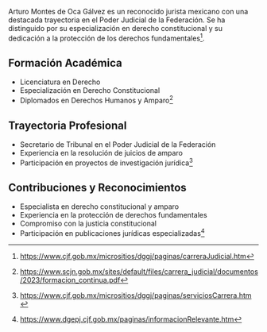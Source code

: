Arturo Montes de Oca Gálvez es un reconocido jurista mexicano con una destacada trayectoria en el Poder Judicial de la Federación. Se ha distinguido por su especialización en derecho constitucional y su dedicación a la protección de los derechos fundamentales[^cjf].

## Formación Académica

- Licenciatura en Derecho
- Especialización en Derecho Constitucional
- Diplomados en Derechos Humanos y Amparo[^formacion]

## Trayectoria Profesional

- Secretario de Tribunal en el Poder Judicial de la Federación
- Experiencia en la resolución de juicios de amparo
- Participación en proyectos de investigación jurídica[^trayectoria]

## Contribuciones y Reconocimientos

- Especialista en derecho constitucional y amparo
- Experiencia en la protección de derechos fundamentales
- Compromiso con la justicia constitucional
- Participación en publicaciones jurídicas especializadas[^contribuciones]

[^cjf]: https://www.cjf.gob.mx/micrositios/dggj/paginas/carreraJudicial.htm
[^formacion]: https://www.scjn.gob.mx/sites/default/files/carrera_judicial/documentos/2023/formacion_continua.pdf
[^trayectoria]: https://www.cjf.gob.mx/micrositios/dggj/paginas/serviciosCarrera.htm
[^contribuciones]: https://www.dgepj.cjf.gob.mx/paginas/informacionRelevante.htm
